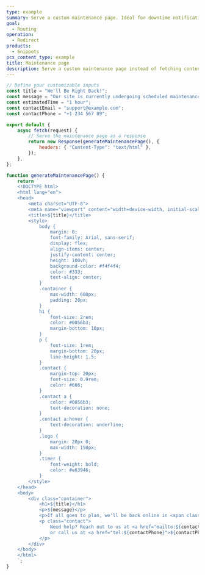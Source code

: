 ```yaml
---
type: example
summary: Serve a custom maintenance page. Ideal for downtime notifications, planned maintenance, or emergency messages.
goal:
  - Routing
operation:
  - Redirect
products:
  - Snippets
pcx_content_type: example
title: Maintenance page
description: Serve a custom maintenance page instead of fetching content from the origin server or cache. Ideal for downtime notifications, planned maintenance, or emergency messages.
---
```


```js
// Define your customizable inputs
const title = "We'll Be Right Back!";
const message = "Our site is currently undergoing scheduled maintenance. We’re working hard to bring you a better experience. Thank you for your patience and understanding.";
const estimatedTime = "1 hour";
const contactEmail = "support@example.com";
const contactPhone = "+1 234 567 89";

export default {
    async fetch(request) {
        // Serve the maintenance page as a response
        return new Response(generateMaintenancePage(), {
            headers: { "Content-Type": "text/html" },
        });
    },
};

function generateMaintenancePage() {
    return `
    <!DOCTYPE html>
    <html lang="en">
    <head>
        <meta charset="UTF-8">
        <meta name="viewport" content="width=device-width, initial-scale=1.0">
        <title>${title}</title>
        <style>
            body {
                margin: 0;
                font-family: Arial, sans-serif;
                display: flex;
                align-items: center;
                justify-content: center;
                height: 100vh;
                background-color: #f4f4f4;
                color: #333;
                text-align: center;
            }
            .container {
                max-width: 600px;
                padding: 20px;
            }
            h1 {
                font-size: 2rem;
                color: #0056b3;
                margin-bottom: 10px;
            }
            p {
                font-size: 1rem;
                margin-bottom: 20px;
                line-height: 1.5;
            }
            .contact {
                margin-top: 20px;
                font-size: 0.9rem;
                color: #666;
            }
            .contact a {
                color: #0056b3;
                text-decoration: none;
            }
            .contact a:hover {
                text-decoration: underline;
            }
            .logo {
                margin: 20px 0;
                max-width: 150px;
            }
            .timer {
                font-weight: bold;
                color: #e63946;
            }
        </style>
    </head>
    <body>
        <div class="container">
            <h1>${title}</h1>
            <p>${message}</p>
            <p>If all goes to plan, we'll be back online in <span class="timer">${estimatedTime}</span>. 🚀</p>
            <p class="contact">
                Need help? Reach out to us at <a href="mailto:${contactEmail}">${contactEmail}</a>  
                or call us at <a href="tel:${contactPhone}">${contactPhone}</a>.
            </p>
        </div>
    </body>
    </html>
    `;
}
```
